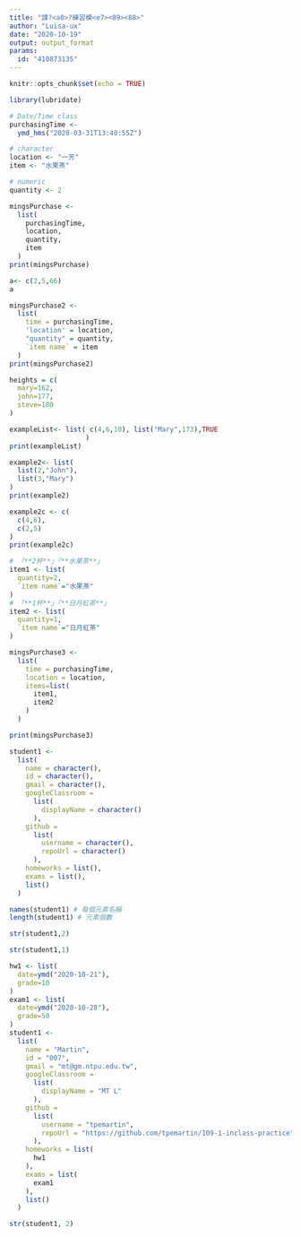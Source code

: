 ---
title: "課?<a0>?練習模<e7><89><88>"
author: "Luisa-ux"
date: "2020-10-19"
output: output_format
params:
  id: "410873135"
---

```{r setup, include=FALSE}
knitr::opts_chunk$set(echo = TRUE)
```



```{r}
library(lubridate)

# Date/Time class
purchasingTime <- 
  ymd_hms("2020-03-31T13:40:55Z")

# character
location <- "一芳"
item <- "水果茶"

# numeric
quantity <- 2

mingsPurchase <-
  list(
    purchasingTime, 
    location, 
    quantity, 
    item
  )
print(mingsPurchase)

```
```{r}
a<- c(2,5,66)
a
```
```{r}
mingsPurchase2 <-
  list(
    time = purchasingTime,
    'location' = location,
    "quantity" = quantity,
    `item name` = item
  )
print(mingsPurchase2)
```
```{r}
heights = c(
  mary=162,
  john=177,
  steve=180
)
```
```{r}
exampleList<- list( c(4,6,10), list("Mary",173),TRUE
                   )
print(exampleList)
```
```{r}
example2<- list(
  list(2,"John"),
  list(3,"Mary")
)
print(example2)
```

```{r}
example2c <- c(
  c(4,6),
  c(2,5)
)
print(example2c)
```
 
```{r}
# 「**2杯**」「**水果茶**」
item1 <- list(
  quantity=2,
  `item name`="水果茶"
)
# 「**1杯**」「**日月紅茶**」
item2 <- list(
  quantity=1,
  `item name`="日月紅茶"
)

mingsPurchase3 <-
  list(
    time = purchasingTime,
    location = location,
    items=list(
      item1,
      item2
    )
  )

print(mingsPurchase3)
```
 
```{r}
student1 <-
  list(
    name = character(),
    id = character(),
    gmail = character(),
    googleClassroom =
      list(
        displayName = character()
      ),
    github =
      list(
        username = character(),
        repoUrl = character()
      ),
    homeworks = list(),
    exams = list(),
    list()
  )

names(student1) # 每個元素名稱
length(student1) # 元素個數
```
 
```{r}
str(student1,2)
```
 
```{r}
str(student1,1)
```

```{r}
hw1 <- list(
  date=ymd("2020-10-21"),
  grade=10
)
exam1 <- list(
  date=ymd("2020-10-28"),
  grade=50
)
student1 <-
  list(
    name = "Martin",
    id = "007",
    gmail = "mt@gm.ntpu.edu.tw",
    googleClassroom =
      list(
        displayName = "MT L"
      ),
    github =
      list(
        username = "tpemartin",
        repoUrl = "https://github.com/tpemartin/109-1-inclass-practice"
      ),
    homeworks = list(
      hw1
    ),
    exams = list(
      exam1
    ),
    list()
  )

str(student1, 2)
```

